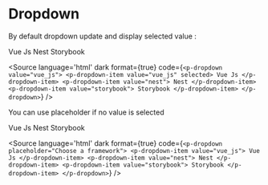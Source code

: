 
<Meta title="Components/Dropdown/Overview" />

# Dropdown

By default dropdown update and display selected value :

<p-dropdown value="Vue js">
    <p-dropdown-item value="Vue js" selected>Vue Js</p-dropdown-item>
    <p-dropdown-item value="Nest">Nest</p-dropdown-item>
    <p-dropdown-item value="Storybook">Storybook</p-dropdown-item>
</p-dropdown>

<Source language='html' dark format={true} code={`
    <p-dropdown value="vue_js">
        <p-dropdown-item value="vue_js" selected>
            Vue Js
        </p-dropdown-item>
        <p-dropdown-item value="nest">
            Nest
        </p-dropdown-item>
        <p-dropdown-item value="storybook">
            Storybook
        </p-dropdown-item>
    </p-dropdown>
`} />

You can use placeholder if no value is selected

<p-dropdown placeholder="Choose a framework">
    <p-dropdown-item value="Vue js">Vue Js</p-dropdown-item>
    <p-dropdown-item value="Nest">Nest</p-dropdown-item>
    <p-dropdown-item value="Storybook">Storybook</p-dropdown-item>
</p-dropdown>

<Source language='html' dark format={true} code={`
    <p-dropdown placeholder="Choose a framework">
        <p-dropdown-item value="vue_js">
            Vue Js
        </p-dropdown-item>
        <p-dropdown-item value="nest">
            Nest
        </p-dropdown-item>
        <p-dropdown-item value="storybook">
            Storybook
        </p-dropdown-item>
    </p-dropdown>
`} />
